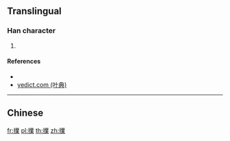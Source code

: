 ==Translingual==

===Han character===
{{Han char|rn=64|rad=手|as=13|sn=16|four=|canj=QTCD|ids=⿰扌業}}

# {{defn|Han|sort=手13}}

====References====
* {{Han ref|kx=0458.060|dkj=12797|hdz=31968.020|uh=64C8|ud=25800}}
* [http://yedict.com/htm/64/64C8.htm yedict.com (叶典)]

----

==Chinese==
{{zh-see|撲|v}}

[[fr:擈]]
[[pl:擈]]
[[th:擈]]
[[zh:擈]]
